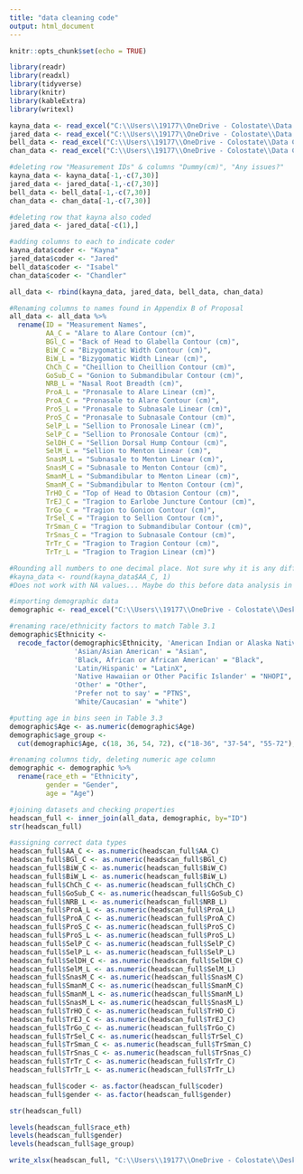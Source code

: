 ```yaml
---
title: "data cleaning code"
output: html_document
---
```


```r
knitr::opts_chunk$set(echo = TRUE)
```

```r
library(readr)
library(readxl)
library(tidyverse)
library(knitr)
library(kableExtra)
library(writexl)
```

```r
kayna_data <- read_excel("C:\\Users\\19177\\OneDrive - Colostate\\Data Collection Team Files\\Measurement data\\Collection data\\Kayna data.xlsx")
jared_data <- read_excel("C:\\Users\\19177\\OneDrive - Colostate\\Data Collection Team Files\\Measurement data\\Collection data\\Jared data.xlsx")
bell_data <- read_excel("C:\\Users\\19177\\OneDrive - Colostate\\Data Collection Team Files\\Measurement data\\Collection data\\Isabel data.xlsx")
chan_data <- read_excel("C:\\Users\\19177\\OneDrive - Colostate\\Data Collection Team Files\\Measurement data\\Collection data\\Chandler data.xlsx")
```


```r
#deleting row "Measurement IDs" & columns "Dummy(cm)", "Any issues?"
kayna_data <- kayna_data[-1,-c(7,30)]
jared_data <- jared_data[-1,-c(7,30)]
bell_data <- bell_data[-1,-c(7,30)]
chan_data <- chan_data[-1,-c(7,30)]
```

```r
#deleting row that kayna also coded
jared_data <- jared_data[-c(1),]
```


```r
#adding columns to each to indicate coder
kayna_data$coder <- "Kayna"
jared_data$coder <- "Jared"
bell_data$coder <- "Isabel"
chan_data$coder <- "Chandler"

```

```r
all_data <- rbind(kayna_data, jared_data, bell_data, chan_data)
```

```r
#Renaming columns to names found in Appendix B of Proposal
all_data <- all_data %>% 
  rename(ID = "Measurement Names",
         AA_C = "Alare to Alare Contour (cm)",
         BGl_C = "Back of Head to Glabella Contour (cm)",
         BiW_C = "Bizygomatic Width Contour (cm)",
         BiW_L = "Bizygomatic Width Linear (cm)",
         ChCh_C = "Cheillion to Cheillion Contour (cm)",
         GoSub_C = "Gonion to Submandibular Contour (cm)",
         NRB_L = "Nasal Root Breadth (cm)",
         ProA_L = "Pronasale to Alare Linear (cm)",
         ProA_C = "Pronasale to Alare Contour (cm)",
         ProS_L = "Pronasale to Subnasale Linear (cm)",
         ProS_C = "Pronasale to Subnasale Contour (cm)",
         SelP_L = "Sellion to Pronosale Linear (cm)",
         SelP_C = "Sellion to Pronosale Contour (cm)",
         SelDH_C = "Sellion Dorsal Hump Contour (cm)",
         SelM_L = "Sellion to Menton Linear (cm)",
         SnasM_L = "Subnasale to Menton Linear (cm)",
         SnasM_C = "Subnasale to Menton Contour (cm)",
         SmanM_L = "Submandibular to Menton Linear (cm)",
         SmanM_C = "Submandibular to Menton Contour (cm)",
         TrHO_C = "Top of Head to Obtasion Contour (cm)",
         TrEJ_C = "Tragion to Earlobe Juncture Contour (cm)",
         TrGo_C = "Tragion to Gonion Contour (cm)",
         TrSel_C = "Tragion to Sellion Contour (cm)",
         TrSman_C = "Tragion to Submandibular Contour (cm)",
         TrSnas_C = "Tragion to Subnasale Contour (cm)",
         TrTr_C = "Tragion to Tragion Contour (cm)",
         TrTr_L = "Tragion to Tragion Linear (cm)")
```


```r
#Rounding all numbers to one decimal place. Not sure why it is any different... only one decimal place in excel!
#kayna_data <- round(kayna_data$AA_C, 1)
#Does not work with NA values... Maybe do this before data analysis in each step?
```

```r
#importing demographic data
demographic <- read_excel("C:\\Users\\19177\\OneDrive - Colostate\\Desktop\\Dissertation\\headscan_dissertation\\abbrv_headscan_demo.xlsx")
```

```r
#renaming race/ethnicity factors to match Table 3.1
demographic$Ethnicity <- 
  recode_factor(demographic$Ethnicity, 'American Indian or Alaska Native'= "AIAN",
                'Asian/Asian American' = "Asian",
                'Black, African or African American' = "Black",
                'Latin/Hispanic' = "LatinX",
                'Native Hawaiian or Other Pacific Islander' = "NHOPI",
                'Other' = "Other",
                'Prefer not to say' = "PTNS",
                'White/Caucasian' = "white")
```

```r
#putting age in bins seen in Table 3.3
demographic$Age <- as.numeric(demographic$Age)
demographic$age_group <-
  cut(demographic$Age, c(18, 36, 54, 72), c("18-36", "37-54", "55-72"), include.lowest=TRUE)
```

```r
#renaming columns tidy, deleting numeric age column
demographic <- demographic %>% 
  rename(race_eth = "Ethnicity",
         gender = "Gender",
         age = "Age")
```

```r
#joining datasets and checking properties
headscan_full <- inner_join(all_data, demographic, by="ID")
str(headscan_full)
```

```r
#assigning correct data types
headscan_full$AA_C <- as.numeric(headscan_full$AA_C)
headscan_full$BGl_C <- as.numeric(headscan_full$BGl_C)
headscan_full$BiW_C <- as.numeric(headscan_full$BiW_C)
headscan_full$BiW_L <- as.numeric(headscan_full$BiW_L)
headscan_full$ChCh_C <- as.numeric(headscan_full$ChCh_C)
headscan_full$GoSub_C <- as.numeric(headscan_full$GoSub_C)
headscan_full$NRB_L <- as.numeric(headscan_full$NRB_L)
headscan_full$ProA_L <- as.numeric(headscan_full$ProA_L)
headscan_full$ProA_C <- as.numeric(headscan_full$ProA_C)
headscan_full$ProS_C <- as.numeric(headscan_full$ProS_C)
headscan_full$ProS_L <- as.numeric(headscan_full$ProS_L)
headscan_full$SelP_C <- as.numeric(headscan_full$SelP_C)
headscan_full$SelP_L <- as.numeric(headscan_full$SelP_L)
headscan_full$SelDH_C <- as.numeric(headscan_full$SelDH_C)
headscan_full$SelM_L <- as.numeric(headscan_full$SelM_L)
headscan_full$SnasM_C <- as.numeric(headscan_full$SnasM_C)
headscan_full$SmanM_C <- as.numeric(headscan_full$SmanM_C)
headscan_full$SmanM_L <- as.numeric(headscan_full$SmanM_L)
headscan_full$SnasM_L <- as.numeric(headscan_full$SnasM_L)
headscan_full$TrHO_C <- as.numeric(headscan_full$TrHO_C)
headscan_full$TrEJ_C <- as.numeric(headscan_full$TrEJ_C)
headscan_full$TrGo_C <- as.numeric(headscan_full$TrGo_C)
headscan_full$TrSel_C <- as.numeric(headscan_full$TrSel_C)
headscan_full$TrSman_C <- as.numeric(headscan_full$TrSman_C)
headscan_full$TrSnas_C <- as.numeric(headscan_full$TrSnas_C)
headscan_full$TrTr_C <- as.numeric(headscan_full$TrTr_C)
headscan_full$TrTr_L <- as.numeric(headscan_full$TrTr_L)

headscan_full$coder <- as.factor(headscan_full$coder)
headscan_full$gender <- as.factor(headscan_full$gender)
```
```r
str(headscan_full)
```

```r
levels(headscan_full$race_eth)
levels(headscan_full$gender)
levels(headscan_full$age_group)
```

```r
write_xlsx(headscan_full, "C:\\Users\\19177\\OneDrive - Colostate\\Desktop\\Dissertation\\headscan_dissertation\\headscan_full.xlsx")
```

